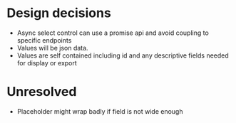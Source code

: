 
# Design decisions
* Async select control can use a promise api and avoid coupling to specific endpoints
* Values will be json data.
* Values are self contained including id and any descriptive fields needed for display or export

# Unresolved
* Placeholder might wrap badly if field is not wide enough